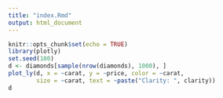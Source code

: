 ```yaml
---
title: "index.Rmd"
output: html_document
---
```


```r
knitr::opts_chunk$set(echo = TRUE)
library(plotly)
set.seed(100)
d <- diamonds[sample(nrow(diamonds), 1000), ]
plot_ly(d, x = ~carat, y = ~price, color = ~carat,
        size = ~carat, text = ~paste("Clarity: ", clarity))
d
```
